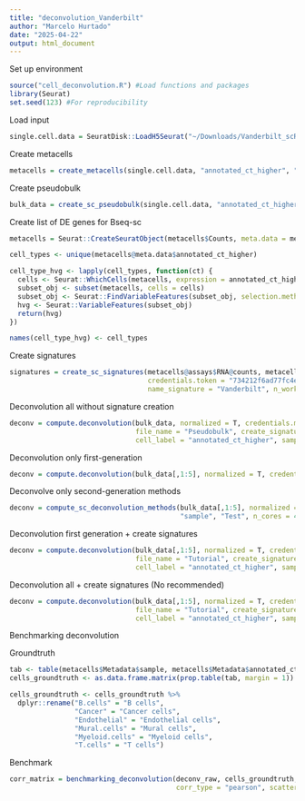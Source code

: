 ```yaml
---
title: "deconvolution_Vanderbilt"
author: "Marcelo Hurtado"
date: "2025-04-22"
output: html_document
---
```


Set up environment
```r
source("cell_deconvolution.R") #Load functions and packages
library(Seurat)
set.seed(123) #For reproducibility
```

Load input
```r
single.cell.data = SeuratDisk::LoadH5Seurat("~/Downloads/Vanderbilt_scRNA/all_samples.h5seurat",  assays = "RNA")
```

Create metacells
```r
metacells = create_metacells(single.cell.data, "annotated_ct_higher", "sample", exclude_cells = NULL, min_cells = 50, k = 25, max_shared = 15, n_workers = 4)
```

Create pseudobulk
```r
bulk_data = create_sc_pseudobulk(single.cell.data, "annotated_ct_higher", "sample", "Pseudobulk_sc")
```

Create list of DE genes for Bseq-sc
```r
metacells = Seurat::CreateSeuratObject(metacells$Counts, meta.data = metacells$Metadata)

cell_types <- unique(metacells@meta.data$annotated_ct_higher)

cell_type_hvg <- lapply(cell_types, function(ct) {
  cells <- Seurat::WhichCells(metacells, expression = annotated_ct_higher == ct)
  subset_obj <- subset(metacells, cells = cells)
  subset_obj <- Seurat::FindVariableFeatures(subset_obj, selection.method = "vst", nfeatures = 50)
  hvg <- Seurat::VariableFeatures(subset_obj)
  return(hvg)
})

names(cell_type_hvg) <- cell_types
```

Create signatures
```r
signatures = create_sc_signatures(metacells@assays$RNA@counts, metacells@meta.data, "annotated_ct_higher", "sample", credentials.mail = "marcelo.hurtado@inserm.fr", 
                                  credentials.token = "734212f6ad77fc4eea2bdb502792f294", bulk_rna = bulk_data, cell_markers = cell_type_hvg, 
                                  name_signature = "Vanderbilt", n_workers = 1)
```

Deconvolution all without signature creation
```r
deconv = compute.deconvolution(bulk_data, normalized = T, credentials.mail = "marcelo.hurtado@inserm.fr", credentials.token = "734212f6ad77fc4eea2bdb502792f294",
                               file_name = "Pseudobulk", create_signature = F,  sc_matrix = metacells@assays$RNA@counts, sc_metadata = metacells@meta.data, sc_deconv = T,
                               cell_label = "annotated_ct_higher", sample_label = "sample", name_sc_signature = "Vanderbilt", workers = 5)
```

Deconvolution only first-generation
```r
deconv = compute.deconvolution(bulk_data[,1:5], normalized = T, credentials.mail = "marcelo.hurtado@inserm.fr", credentials.token = "734212f6ad77fc4eea2bdb502792f294", file_name = "Tutorial")
```

Deconvolve only second-generation methods
```r
deconv = compute_sc_deconvolution_methods(bulk_data[,1:5], normalized = T, metacells$Counts, metacells$Metadata, "annotated_ct_higher", 
                                          "sample", "Test", n_cores = 4, return = T, file_name = "Vanderbilt")
```

Deconvolution first generation + create signatures 
```r
deconv = compute.deconvolution(bulk_data[,1:5], normalized = T, credentials.mail = "marcelo.hurtado@inserm.fr", credentials.token = "734212f6ad77fc4eea2bdb502792f294",
                               file_name = "Tutorial", create_signature = T,  sc_matrix = metacells$Counts, sc_metadata = metacells$Metadata, 
                               cell_label = "annotated_ct_higher", sample_label = "sample", cell_markers = cell_type_hvg, name_sc_signature = "Vanderbilt", workers = 1)
```

Deconvolution all + create signatures (No recommended) 
```r
deconv = compute.deconvolution(bulk_data[,1:5], normalized = T, credentials.mail = "marcelo.hurtado@inserm.fr", credentials.token = "734212f6ad77fc4eea2bdb502792f294",
                               file_name = "Tutorial", create_signature = T,  sc_matrix = metacells$Counts, sc_metadata = metacells$Metadata, sc_deconv = T,
                               cell_label = "annotated_ct_higher", sample_label = "sample", cell_markers = cell_type_hvg, name_sc_signature = "Vanderbilt", workers = 1)
```

Benchmarking deconvolution

Groundtruth
```r
tab <- table(metacells$Metadata$sample, metacells$Metadata$annotated_ct_higher)
cells_groundtruth <- as.data.frame.matrix(prop.table(tab, margin = 1))

cells_groundtruth <- cells_groundtruth %>%
  dplyr::rename("B.cells" = "B cells",
                "Cancer" = "Cancer cells",
                "Endothelial" = "Endothelial cells", 
                "Mural.cells" = "Mural cells",
                "Myeloid.cells" = "Myeloid cells",
                "T.cells" = "T cells")
```

Benchmark 
```r
corr_matrix = benchmarking_deconvolution(deconv_raw, cells_groundtruth, cells_extra = c("Mural.cells", "Myeloid.cells", "T.cells"),
                                         corr_type = "pearson", scatter = F, pval = 0.05, file_name = "Test", height = 12, width = 8)
```

